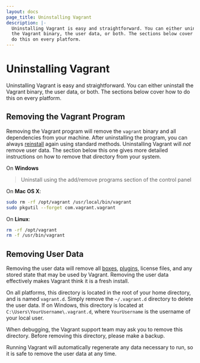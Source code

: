 ```yaml
---
layout: docs
page_title: Uninstalling Vagrant
description: |-
  Uninstalling Vagrant is easy and straightforward. You can either uninstall
  the Vagrant binary, the user data, or both. The sections below cover how to
  do this on every platform.
---
```


# Uninstalling Vagrant

Uninstalling Vagrant is easy and straightforward. You can either uninstall
the Vagrant binary, the user data, or both. The sections below cover how to
do this on every platform.

## Removing the Vagrant Program

Removing the Vagrant program will remove the `vagrant` binary and all
dependencies from your machine. After uninstalling the program, you can
always [reinstall](/vagrant/docs/installation/) again using standard
methods. Uninstalling Vagrant will _not_ remove user data. The section below this
one gives more detailed instructions on how to remove that directory from your
system.

On **Windows**

> Uninstall using the add/remove programs section of the control panel

On **Mac OS X**:

```sh
sudo rm -rf /opt/vagrant /usr/local/bin/vagrant
sudo pkgutil --forget com.vagrant.vagrant
```

On **Linux**:

```sh
rm -rf /opt/vagrant
rm -f /usr/bin/vagrant
```

## Removing User Data

Removing the user data will remove all [boxes](/vagrant/docs/boxes),
[plugins](/vagrant/docs/plugins/), license files, and any stored state that may be used
by Vagrant. Removing the user data effectively makes Vagrant think it
is a fresh install.

On all platforms, this directory is located in the root of your home directory,
and is named `vagrant.d`. Simply remove the `~/.vagrant.d` directory to delete the user data. If on
Windows, this directory is located at `C:\Users\YourUsername\.vagrant.d`, where
`YourUsername` is the username of your local user.

When debugging, the Vagrant support team may ask you to remove this
directory. Before removing this directory, please make a backup.

Running Vagrant will automatically regenerate any data necessary to run,
so it is safe to remove the user data at any time.
